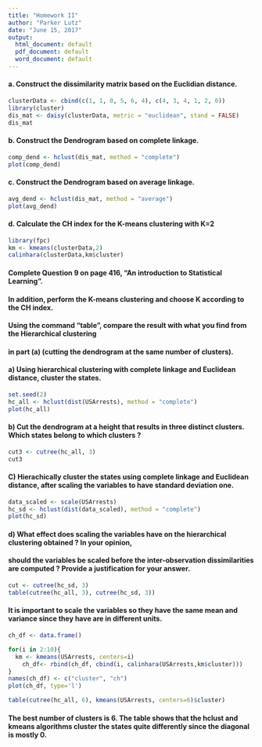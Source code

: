 ---
title: "Homework II"
author: "Parker Lutz"
date: "June 15, 2017"
output:
  html_document: default
  pdf_document: default
  word_document: default
---

#### a. Construct the dissimilarity matrix based on the Euclidian distance. 

```{r a, comment=FALSE, warning=FALSE}
clusterData <- cbind(c(1, 1, 0, 5, 6, 4), c(4, 3, 4, 1, 2, 0))
library(cluster)
dis_mat <- daisy(clusterData, metric = "euclidean", stand = FALSE)
dis_mat

```


#### b. Construct the Dendrogram based on complete linkage.
```{r b, comment=FALSE, warning=FALSE}
comp_dend <- hclust(dis_mat, method = "complete")
plot(comp_dend)
```



#### c. Construct the Dendrogram based on average linkage. 
```{r c, comment=FALSE, warning=FALSE}
avg_dend <- hclust(dis_mat, method = "average")
plot(avg_dend)
```


#### d. Calculate the CH index for the K-means clustering with K=2
```{r d, comment=FALSE, warning=FALSE}
library(fpc)
km <- kmeans(clusterData,2)
calinhara(clusterData,km$cluster)
```



#### Complete Question 9 on page 416, "An introduction to Statistical Learning". 
#### In addition, perform the K-means clustering and choose K according to the CH index. 
#### Using the command "table", compare the result with what you find from the Hierarchical clustering 
#### in part (a) (cutting the dendrogram at the same number of clusters).

#### a) Using hierarchical clustering with complete linkage and Euclidean distance, cluster the states.
```{r 9a, comment=FALSE, warning=FALSE}
set.seed(2)
hc_all <- hclust(dist(USArrests), method = "complete")
plot(hc_all)
```

#### b) Cut the dendrogram at a height that results in three distinct clusters. Which states belong to which clusters ?
```{r 9b, comment=FALSE, warning=FALSE}
cut3 <- cutree(hc_all, 3)
cut3
```

#### C) Hierachically cluster the states using complete linkage and Euclidean distance, after scaling the variables to have standard deviation one.
```{r 9c, comment=FALSE, warning=FALSE}
data_scaled <- scale(USArrests)
hc_sd <- hclust(dist(data_scaled), method = "complete")
plot(hc_sd)
```


#### d) What effect does scaling the variables have on the hierarchical clustering obtained ? In your opinion, 
#### should the variables be scaled before the inter-observation dissimilarities are computed ? Provide a justification for your answer.
```{r 9d, comment=FALSE, warning=FALSE}
cut <- cutree(hc_sd, 3)
table(cutree(hc_all, 3), cutree(hc_sd, 3))
```


#### It is important to scale the variables so they have the same mean and variance since they have are in different units.



```{r other, comment=FALSE, warning=FALSE}
ch_df <- data.frame()

for(i in 2:10){
  km <- kmeans(USArrests, centers=i)
    ch_df<- rbind(ch_df, cbind(i, calinhara(USArrests,km$cluster)))
}
names(ch_df) <- c("cluster", "ch")
plot(ch_df, type='l')

table(cutree(hc_all, 6), kmeans(USArrests, centers=6)$cluster)

```

#### The best number of clusters is 6. The table shows that the hclust and kmeans algorithms cluster the states quite differently since the diagonal is mostly 0.





